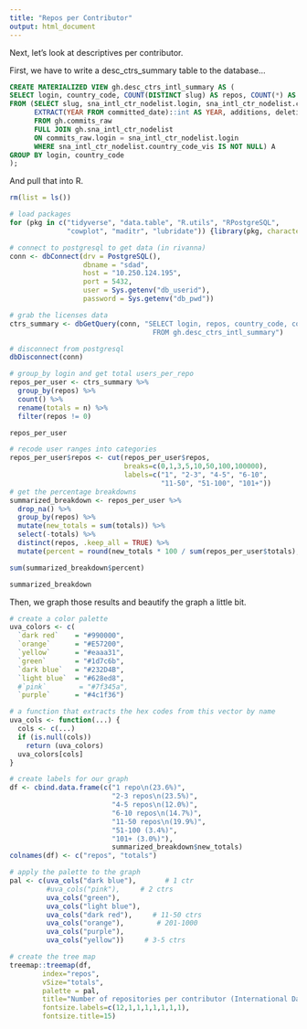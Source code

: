 ```yaml
---
title: "Repos per Contributor"
output: html_document
---
```


Next, let's look at descriptives per contributor. 

First, we have to write a desc_ctrs_summary table to the database... 

```sql

CREATE MATERIALIZED VIEW gh.desc_ctrs_intl_summary AS (
SELECT login, country_code, COUNT(DISTINCT slug) AS repos, COUNT(*) AS commits, SUM(additions) AS additions, SUM(deletions) AS deletions
FROM (SELECT slug, sna_intl_ctr_nodelist.login, sna_intl_ctr_nodelist.country_code_vis AS country_code, 
      EXTRACT(YEAR FROM committed_date)::int AS YEAR, additions, deletions
      FROM gh.commits_raw
      FULL JOIN gh.sna_intl_ctr_nodelist
      ON commits_raw.login = sna_intl_ctr_nodelist.login
      WHERE sna_intl_ctr_nodelist.country_code_vis IS NOT NULL) A
GROUP BY login, country_code
); 

```

And pull that into R. 

```r
rm(list = ls())

# load packages 
for (pkg in c("tidyverse", "data.table", "R.utils", "RPostgreSQL",
              "cowplot", "maditr", "lubridate")) {library(pkg, character.only = TRUE)}

# connect to postgresql to get data (in rivanna)
conn <- dbConnect(drv = PostgreSQL(), 
                  dbname = "sdad", 
                  host = "10.250.124.195", 
                  port = 5432, 
                  user = Sys.getenv("db_userid"), 
                  password = Sys.getenv("db_pwd"))

# grab the licenses data 
ctrs_summary <- dbGetQuery(conn, "SELECT login, repos, country_code, commits, additions, deletions  
                                   FROM gh.desc_ctrs_intl_summary")

# disconnect from postgresql
dbDisconnect(conn)
```

```r
# group_by login and get total users_per_repo
repos_per_user <- ctrs_summary %>% 
  group_by(repos) %>% 
  count() %>% 
  rename(totals = n) %>% 
  filter(repos != 0)  

repos_per_user

# recode user ranges into categories  
repos_per_user$repos <- cut(repos_per_user$repos, 
                            breaks=c(0,1,3,5,10,50,100,100000), 
                            labels=c("1", "2-3", "4-5", "6-10", 
                                     "11-50", "51-100", "101+"))
# get the percentage breakdowns
summarized_breakdown <- repos_per_user %>% 
  drop_na() %>% 
  group_by(repos) %>% 
  mutate(new_totals = sum(totals)) %>% 
  select(-totals) %>%   
  distinct(repos, .keep_all = TRUE) %>% 
  mutate(percent = round(new_totals * 100 / sum(repos_per_user$totals), 2))

sum(summarized_breakdown$percent) 

summarized_breakdown
```

Then, we graph those results and beautify the graph a little bit. 

```r

# create a color palette
uva_colors <- c(
  `dark red`    = "#990000",
  `orange`      = "#E57200",
  `yellow`      = "#eaaa31",
  `green`       = "#1d7c6b",
  `dark blue`   = "#232D4B", 
  `light blue`  = "#628ed8", 
  #`pink`        = "#7f345a",
  `purple`      = "#4c1f36")

# a function that extracts the hex codes from this vector by name
uva_cols <- function(...) {
  cols <- c(...)
  if (is.null(cols))
    return (uva_colors)
  uva_colors[cols]
}

# create labels for our graph
df <- cbind.data.frame(c("1 repo\n(23.6%)",
                         "2-3 repos\n(23.5%)",
                         "4-5 repos\n(12.0%)",
                         "6-10 repos\n(14.7%)", 
                         "11-50 repos\n(19.9%)",
                         "51-100 (3.4%)",
                         "101+ (3.0%)"),
                         summarized_breakdown$new_totals)
colnames(df) <- c("repos", "totals")

# apply the palette to the graph 
pal <- c(uva_cols("dark blue"),       # 1 ctr
         #uva_cols("pink"),     # 2 ctrs
         uva_cols("green"),
         uva_cols("light blue"),
         uva_cols("dark red"),     # 11-50 ctrs  
         uva_cols("orange"),        # 201-1000
         uva_cols("purple"),
         uva_cols("yellow"))     # 3-5 ctrs

# create the tree map 
treemap::treemap(df, 
        index="repos", 
        vSize="totals",
        palette = pal, 
        title="Number of repositories per contributor (International Data, 2008-19)",
        fontsize.labels=c(12,1,1,1,1,1,1,1), 
        fontsize.title=15)

```





